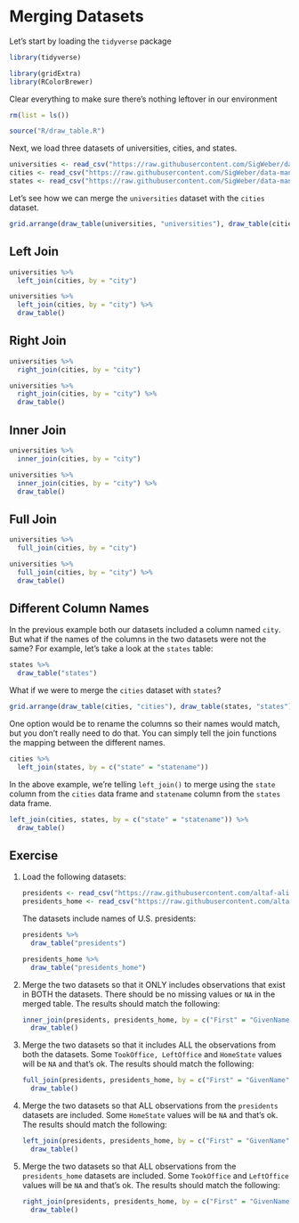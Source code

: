 # Merging Datasets

Let's start by loading the `tidyverse` package

```r
library(tidyverse)
```

```r
library(gridExtra)
library(RColorBrewer)
```

Clear everything to make sure there's nothing leftover in our environment

```r
rm(list = ls())
```

```r
source("R/draw_table.R")
```

Next, we load three datasets of universities, cities, and states.

```r
universities <- read_csv("https://raw.githubusercontent.com/SigWeber/data-manipulation-workshop/master/data/universities.csv")
cities <- read_csv("https://raw.githubusercontent.com/SigWeber/data-manipulation-workshop/master/data/cities.csv")
states <- read_csv("https://raw.githubusercontent.com/SigWeber/data-manipulation-workshop/master/data/states.csv")
```

Let's see how we can merge the `universities` dataset with the `cities` dataset.

```r
grid.arrange(draw_table(universities, "universities"), draw_table(cities, "cities"), ncol = 2)
```

## Left Join

```r
universities %>%
  left_join(cities, by = "city")
```

```r
universities %>%
  left_join(cities, by = "city") %>% 
  draw_table()
```

## Right Join

```r
universities %>%
  right_join(cities, by = "city")
```

```r
universities %>%
  right_join(cities, by = "city") %>% 
  draw_table()
```

## Inner Join

```r
universities %>%
  inner_join(cities, by = "city")
```

```r
universities %>%
  inner_join(cities, by = "city") %>% 
  draw_table()
```

## Full Join

```r
universities %>%
  full_join(cities, by = "city")
```

```r
universities %>%
  full_join(cities, by = "city") %>% 
  draw_table()
```

## Different Column Names

In the previous example both our datasets included a column named `city`. But what if the names of the columns in the two datasets were not the same? For example, let's take a look at the `states` table:

```r
states %>% 
  draw_table("states")
```

What if we were to merge the `cities` dataset with `states`?

```r
grid.arrange(draw_table(cities, "cities"), draw_table(states, "states"), ncol = 2)
```

One option would be to rename the columns so their names would match, but you don't really need to do that. You can simply tell the join functions the mapping between the different names.

```r
cities %>%
  left_join(states, by = c("state" = "statename"))
```

In the above example, we're telling `left_join()` to merge using the `state` column from the `cities` data frame and `statename` column from the `states` data frame.

```r
left_join(cities, states, by = c("state" = "statename")) %>%
  draw_table()
```

## Exercise

1. Load the following datasets:

    ```r
    presidents <- read_csv("https://raw.githubusercontent.com/altaf-ali/tidydata_tutorial/master/data/presidents.csv")
    presidents_home <- read_csv("https://raw.githubusercontent.com/altaf-ali/tidydata_tutorial/master/data/presidents_home.csv")
    ```

    The datasets include names of U.S. presidents:
  
    ```r
    presidents %>%
      draw_table("presidents")
    ```
  
    ```r
    presidents_home %>%
      draw_table("presidents_home")
    ```

1. Merge the two datasets so that it ONLY includes observations that exist in BOTH the datasets. There should be no missing values or `NA` in the merged table. The results should match the following:

    ```r
    inner_join(presidents, presidents_home, by = c("First" = "GivenName", "Middle", "Last" = "Surname")) %>%
      draw_table()
    ```

1. Merge the two datasets so that it includes ALL the observations from both the datasets. Some `TookOffice, LeftOffice` and `HomeState` values will be `NA` and that's ok. The results should match the following:

    ```r
    full_join(presidents, presidents_home, by = c("First" = "GivenName", "Middle", "Last" = "Surname")) %>%
      draw_table()
    ```

1. Merge the two datasets so that ALL observations from the `presidents` datasets are included. Some `HomeState` values will be `NA` and that's ok. The results should match the following:

    ```r
    left_join(presidents, presidents_home, by = c("First" = "GivenName", "Middle", "Last" = "Surname")) %>%
      draw_table()
    ```

1. Merge the two datasets so that ALL observations from the `presidents_home` datasets are included. Some `TookOffice` and `LeftOffice` values will be `NA` and that's ok. The results should match the following:

    ```r
    right_join(presidents, presidents_home, by = c("First" = "GivenName", "Middle", "Last" = "Surname")) %>%
      draw_table()
    ```
